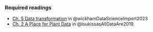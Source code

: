 ### Required readings

-   [Ch. 5 Data transformation](https://r4ds.hadley.nz/data-transform) in @wickhamDataScienceImport2023
-   [Ch. 2 A Place for Plant Data](https://direct.mit.edu/books/oa-monograph/4323/chapter/181049/A-PLACE-FOR-PLANT-DATA) in @loukissasAllDataAre2019
